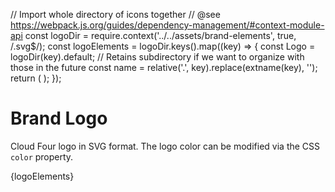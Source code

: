 // Import whole directory of icons together
// @see https://webpack.js.org/guides/dependency-management/#context-module-api
const logoDir = require.context('../../assets/brand-elements', true, /\.svg$/);
const logoElements = logoDir.keys().map((key) => {
  const Logo = logoDir(key).default;
  // Retains subdirectory if we want to organize with those in the future
  const name = relative('.', key).replace(extname(key), '');
  return (
    <IconItem name={name}>
      <Logo class="c-icon" />
    </IconItem>
  );
});

<Meta title="Design/Brand Elements" />

# Brand Logo

Cloud Four logo in SVG format. The logo color can be modified via the CSS
`color` property.

<IconGallery>{logoElements}</IconGallery>
